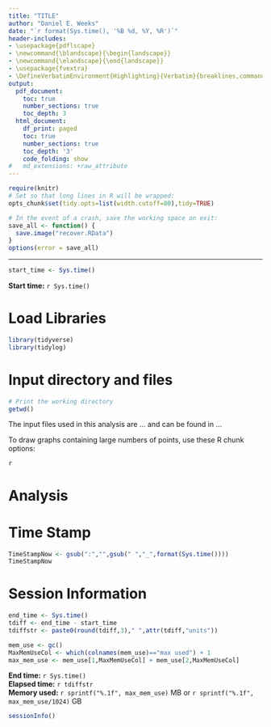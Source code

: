 ```yaml
---
title: "TITLE"
author: "Daniel E. Weeks"
date: "`r format(Sys.time(), '%B %d, %Y, %R')`"
header-includes:
- \usepackage{pdflscape}
- \newcommand{\blandscape}{\begin{landscape}}
- \newcommand{\elandscape}{\end{landscape}}
- \usepackage{fvextra}
- \DefineVerbatimEnvironment{Highlighting}{Verbatim}{breaklines,commandchars=\\\{\}}
output:
  pdf_document:
    toc: true
    number_sections: true
    toc_depth: 3
  html_document:
    df_print: paged
    toc: true
    number_sections: true
    toc_depth: '3'
    code_folding: show
#   md_extensions: +raw_attribute
---
```


```r
require(knitr)
# Set so that long lines in R will be wrapped:
opts_chunk$set(tidy.opts=list(width.cutoff=80),tidy=TRUE)
```

```r
# In the event of a crash, save the working space on exit:
save_all <- function() {
  save.image("recover.RData")
}
options(error = save_all)
```

------

```r
start_time <- Sys.time()
```

**Start time:** `r Sys.time()`

# Load Libraries

```r
library(tidyverse)
library(tidylog)
```

# Input directory and files 

```r
# Print the working directory
getwd()
```
The input files used in this analysis are ... and can be found in ... 

To draw graphs containing large numbers of points, use these R chunk options:

```
{r, dpi=600, dev='png'}
```

# Analysis

```{=latex}
For this raw LaTeX chunk to work, need to turn on this option in the YAML header
above:
%   md_extensions: +raw_attribute
```

# Time Stamp

```r
TimeStampNow <- gsub(":","",gsub(" ","_",format(Sys.time())))
TimeStampNow
```


# Session Information

```r
end_time <- Sys.time()
tdiff <- end_time - start_time
tdiffstr <- paste0(round(tdiff,3)," ",attr(tdiff,"units"))

mem_use <- gc()
MaxMemUseCol <- which(colnames(mem_use)=="max used") + 1
max_mem_use <- mem_use[1,MaxMemUseCol] + mem_use[2,MaxMemUseCol]
```

**End time:** `r Sys.time()`      
**Elapsed time:** `r tdiffstr`         
**Memory used:** `r sprintf("%.1f", max_mem_use)` MB or `r sprintf("%.1f", max_mem_use/1024)` GB

              

```r
sessionInfo()
```

